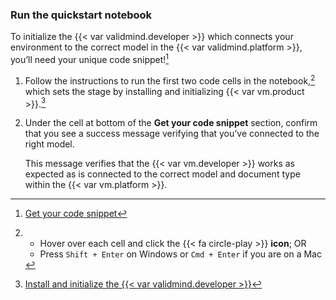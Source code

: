 ### Run the quickstart notebook

::: {.callout title="Do you have your code snippet?"}

To initialize the {{< var validmind.developer >}} which connects your environment to the correct model in the {{< var validmind.platform >}}, you'll need your unique code snippet!^[[Get your code snippet](#get-your-code-snippet)]
:::

1. Follow the instructions to run the first two code cells in the notebook,[^longnote] which sets the stage by installing and initializing {{< var vm.product >}}.^[[Install and initialize the {{< var validmind.developer >}}](/developer/model-documentation/install-and-initialize-validmind-library.qmd)]

1. Under the cell at bottom of the **Get your code snippet** section, confirm that you see a success message verifying that you've connected to the right model.

   This message verifies that the {{< var vm.developer >}} works as expected as is connected to the correct model and document type within the {{< var vm.platform >}}.


<!-- FOOTNOTES -->

[^longnote]:

   - Hover over each cell and click the {{< fa circle-play >}} **icon**; OR
   - Press `Shift + Enter` on Windows or `Cmd + Enter` if you are on a Mac